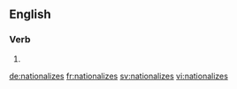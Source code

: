==English==

===Verb===
{{head|en}}

# {{en-third-person singular of|nationalize}}

[[de:nationalizes]]
[[fr:nationalizes]]
[[sv:nationalizes]]
[[vi:nationalizes]]